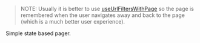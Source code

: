 
<Meta title="Hooks/usePager" />
<Title>usePager</Title>

> NOTE: Usually it is better to use [useUrlFiltersWithPage](?path=/story/hooks-useurlfilters--full-example-with-paging) so the page is remembered when the user navigates away and back to the page (which is a much better user experience).

Simple state based pager.

<Canvas of={Example} />
